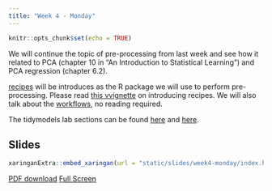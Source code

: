 ```yaml
---
title: "Week 4 - Monday"
---
```


```r
knitr::opts_chunk$set(echo = TRUE)
```

We will continue the topic of pre-processing from last week and see how it related to PCA (chapter 10 in "An Introduction to Statistical Learning") and PCA regression (chapter 6.2).

[recipes](https://recipes.tidymodels.org/) will be introduces as the R package we will use to perform pre-processing. Please read [this vvignette](https://recipes.tidymodels.org/articles/Simple_Example.html) on introducing recipes. We will also talk about the  [workflows](https://workflows.tidymodels.org/), no reading required.

The tidymodels lab sections can be found [here](https://emilhvitfeldt.github.io/ISLR-tidymodels-labs/linear-model-selection-and-regularization.html#principal-components-regression) and [here](https://emilhvitfeldt.github.io/ISLR-tidymodels-labs/unsupervised-learning.html#principal-components-analysis).

## Slides

```r
xaringanExtra::embed_xaringan(url = "static/slides/week4-monday/index.html", ratio = "16:9")
```

[PDF download](static/slides/week4-monday/week4-monday.pdf) [Full Screen](static/slides/week4-monday/index.html)
